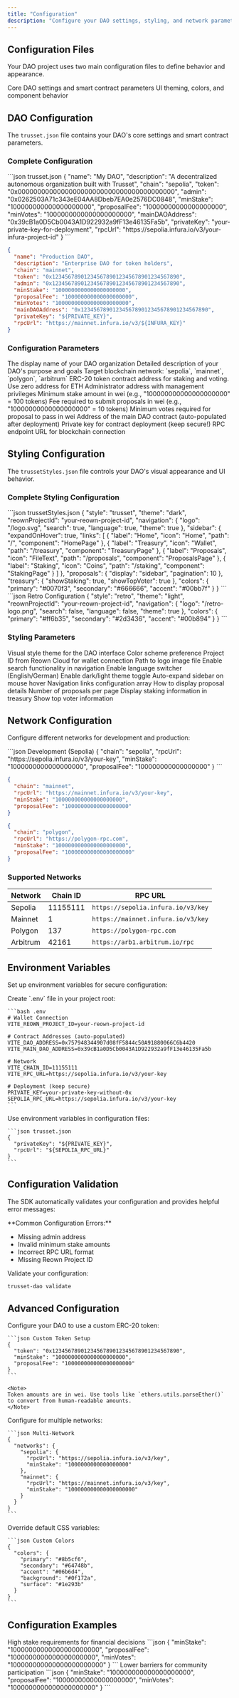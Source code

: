 ```yaml
---
title: "Configuration"
description: "Configure your DAO settings, styling, and network parameters"
---
```


## Configuration Files

Your DAO project uses two main configuration files to define behavior and appearance.

<CardGroup cols={2}>
  <Card title="trusset.json" icon="gear" href="#dao-configuration">
    Core DAO settings and smart contract parameters
  </Card>
  <Card title="trussetStyles.json" icon="palette" href="#styling-configuration">
    UI theming, colors, and component behavior
  </Card>
</CardGroup>

## DAO Configuration

The `trusset.json` file contains your DAO's core settings and smart contract parameters.

### Complete Configuration

<CodeGroup>
```json trusset.json
{
  "name": "My DAO",
  "description": "A decentralized autonomous organization built with Trusset",
  "chain": "sepolia",
  "token": "0x0000000000000000000000000000000000000000",
  "admin": "0x0262503A71c343eE04AA8Dbeb7EA0e2576DC0848",
  "minStake": "100000000000000000000",
  "proposalFee": "10000000000000000000", 
  "minVotes": "1000000000000000000000",
  "mainDAOAddress": "0x39cB1a0D5Cb0043A1D922932a9fF13e46135Fa5b",
  "privateKey": "your-private-key-for-deployment",
  "rpcUrl": "https://sepolia.infura.io/v3/your-infura-project-id"
}
```

```json Mainnet Example
{
  "name": "Production DAO",
  "description": "Enterprise DAO for token holders",
  "chain": "mainnet",
  "token": "0x1234567890123456789012345678901234567890",
  "admin": "0x1234567890123456789012345678901234567890",
  "minStake": "1000000000000000000000",
  "proposalFee": "100000000000000000000",
  "minVotes": "10000000000000000000000",
  "mainDAOAddress": "0x1234567890123456789012345678901234567890",
  "privateKey": "${PRIVATE_KEY}",
  "rpcUrl": "https://mainnet.infura.io/v3/${INFURA_KEY}"
}
```
</CodeGroup>

### Configuration Parameters

<ParamField body="name" type="string" required>
  The display name of your DAO organization
</ParamField>

<ParamField body="description" type="string">
  Detailed description of your DAO's purpose and goals
</ParamField>

<ParamField body="chain" type="string" default="sepolia">
  Target blockchain network: `sepolia`, `mainnet`, `polygon`, `arbitrum`
</ParamField>

<ParamField body="token" type="address">
  ERC-20 token contract address for staking and voting. Use zero address for ETH
</ParamField>

<ParamField body="admin" type="address" required>
  Administrator address with management privileges
</ParamField>

<ParamField body="minStake" type="string" required>
  Minimum stake amount in wei (e.g., "100000000000000000000" = 100 tokens)
</ParamField>

<ParamField body="proposalFee" type="string" required>
  Fee required to submit proposals in wei (e.g., "10000000000000000000" = 10 tokens)
</ParamField>

<ParamField body="minVotes" type="string" required>
  Minimum votes required for proposal to pass in wei
</ParamField>

<ParamField body="mainDAOAddress" type="address">
  Address of the main DAO contract (auto-populated after deployment)
</ParamField>

<ParamField body="privateKey" type="string">
  Private key for contract deployment (keep secure!)
</ParamField>

<ParamField body="rpcUrl" type="string" required>
  RPC endpoint URL for blockchain connection
</ParamField>

## Styling Configuration

The `trussetStyles.json` file controls your DAO's visual appearance and UI behavior.

### Complete Styling Configuration

<Tabs>
  <Tab title="Trusset Style">
    ```json trussetStyles.json
    {
      "style": "trusset",
      "theme": "dark",
      "reownProjectId": "your-reown-project-id",
      "navigation": {
        "logo": "/logo.svg",
        "search": true,
        "language": true,
        "theme": true
      },
      "sidebar": {
        "expandOnHover": true,
        "links": [
          {
            "label": "Home",
            "icon": "Home",
            "path": "/",
            "component": "HomePage"
          },
          {
            "label": "Treasury",
            "icon": "Wallet", 
            "path": "/treasury",
            "component": "TreasuryPage"
          },
          {
            "label": "Proposals",
            "icon": "FileText",
            "path": "/proposals", 
            "component": "ProposalsPage"
          },
          {
            "label": "Staking",
            "icon": "Coins",
            "path": "/staking",
            "component": "StakingPage"
          }
        ]
      },
      "proposals": {
        "display": "sidebar",
        "pagination": 10
      },
      "treasury": {
        "showStaking": true,
        "showTopVoter": true
      },
      "colors": {
        "primary": "#0070f3",
        "secondary": "#666666",
        "accent": "#00bb7f"
      }
    }
    ```
  </Tab>
  
  <Tab title="Retro Style">
    ```json Retro Configuration
    {
      "style": "retro",
      "theme": "light",
      "reownProjectId": "your-reown-project-id", 
      "navigation": {
        "logo": "/retro-logo.png",
        "search": false,
        "language": false,
        "theme": true
      },
      "colors": {
        "primary": "#ff6b35",
        "secondary": "#2d3436", 
        "accent": "#00b894"
      }
    }
    ```
  </Tab>
</Tabs>

### Styling Parameters

<ResponseField name="style" type="'trusset' | 'retro'" required>
  Visual style theme for the DAO interface
</ResponseField>

<ResponseField name="theme" type="'light' | 'dark'" required>
  Color scheme preference
</ResponseField>

<ResponseField name="reownProjectId" type="string" required>
  Project ID from Reown Cloud for wallet connection
</ResponseField>

<Expandable title="Navigation Settings">
  <ResponseField name="navigation.logo" type="string">
    Path to logo image file
  </ResponseField>
  
  <ResponseField name="navigation.search" type="boolean">
    Enable search functionality in navigation
  </ResponseField>
  
  <ResponseField name="navigation.language" type="boolean">
    Enable language switcher (English/German)
  </ResponseField>
  
  <ResponseField name="navigation.theme" type="boolean">
    Enable dark/light theme toggle
  </ResponseField>
</Expandable>

<Expandable title="Sidebar Configuration">
  <ResponseField name="sidebar.expandOnHover" type="boolean">
    Auto-expand sidebar on mouse hover
  </ResponseField>
  
  <ResponseField name="sidebar.links" type="array">
    Navigation links configuration array
  </ResponseField>
</Expandable>

<Expandable title="Component Settings">
  <ResponseField name="proposals.display" type="'sidebar' | 'page'">
    How to display proposal details
  </ResponseField>
  
  <ResponseField name="proposals.pagination" type="number">
    Number of proposals per page
  </ResponseField>
  
  <ResponseField name="treasury.showStaking" type="boolean">
    Display staking information in treasury
  </ResponseField>
  
  <ResponseField name="treasury.showTopVoter" type="boolean">
    Show top voter information
  </ResponseField>
</Expandable>

## Network Configuration

Configure different networks for development and production:

<CodeGroup>
```json Development (Sepolia)
{
  "chain": "sepolia",
  "rpcUrl": "https://sepolia.infura.io/v3/your-key",
  "minStake": "1000000000000000000",
  "proposalFee": "100000000000000000"
}
```

```json Production (Mainnet)
{
  "chain": "mainnet", 
  "rpcUrl": "https://mainnet.infura.io/v3/your-key",
  "minStake": "100000000000000000000",
  "proposalFee": "10000000000000000000"
}
```

```json Layer 2 (Polygon)
{
  "chain": "polygon",
  "rpcUrl": "https://polygon-rpc.com",
  "minStake": "1000000000000000000000",
  "proposalFee": "100000000000000000000"
}
```
</CodeGroup>

### Supported Networks

| Network | Chain ID | RPC URL |
|---------|----------|---------|
| Sepolia | 11155111 | `https://sepolia.infura.io/v3/key` |
| Mainnet | 1 | `https://mainnet.infura.io/v3/key` |
| Polygon | 137 | `https://polygon-rpc.com` |
| Arbitrum | 42161 | `https://arb1.arbitrum.io/rpc` |

## Environment Variables

Set up environment variables for secure configuration:

<Steps>
  <Step title="Create Environment File">
    Create `.env` file in your project root:
    
    ```bash .env
    # Wallet Connection
    VITE_REOWN_PROJECT_ID=your-reown-project-id
    
    # Contract Addresses (auto-populated)
    VITE_DAO_ADDRESS=0x757948344907d08fF5844c50A91880066C6b4420
    VITE_MAIN_DAO_ADDRESS=0x39cB1a0D5Cb0043A1D922932a9fF13e46135Fa5b
    
    # Network
    VITE_CHAIN_ID=11155111
    VITE_RPC_URL=https://sepolia.infura.io/v3/your-key
    
    # Deployment (keep secure)
    PRIVATE_KEY=your-private-key-without-0x
    SEPOLIA_RPC_URL=https://sepolia.infura.io/v3/your-key
    ```
  </Step>
  
  <Step title="Reference in Configuration">
    Use environment variables in configuration files:
    
    ```json trusset.json
    {
      "privateKey": "${PRIVATE_KEY}",
      "rpcUrl": "${SEPOLIA_RPC_URL}"
    }
    ```
  </Step>
</Steps>

## Configuration Validation

The SDK automatically validates your configuration and provides helpful error messages:

<Warning>
**Common Configuration Errors:**

- Missing admin address
- Invalid minimum stake amounts
- Incorrect RPC URL format
- Missing Reown Project ID
</Warning>

Validate your configuration:

```bash
trusset-dao validate
```

## Advanced Configuration

<AccordionGroup>
  <Accordion title="Custom Token Integration">
    Configure your DAO to use a custom ERC-20 token:
    
    ```json Custom Token Setup
    {
      "token": "0x1234567890123456789012345678901234567890",
      "minStake": "1000000000000000000000",
      "proposalFee": "100000000000000000000"
    }
    ```
    
    <Note>
    Token amounts are in wei. Use tools like `ethers.utils.parseEther()` to convert from human-readable amounts.
    </Note>
  </Accordion>
  
  <Accordion title="Multi-Network Deployment">
    Configure for multiple networks:
    
    ```json Multi-Network
    {
      "networks": {
        "sepolia": {
          "rpcUrl": "https://sepolia.infura.io/v3/key",
          "minStake": "1000000000000000000"
        },
        "mainnet": {
          "rpcUrl": "https://mainnet.infura.io/v3/key", 
          "minStake": "100000000000000000000"
        }
      }
    }
    ```
  </Accordion>
  
  <Accordion title="Custom Styling">
    Override default CSS variables:
    
    ```json Custom Colors
    {
      "colors": {
        "primary": "#8b5cf6",
        "secondary": "#64748b",
        "accent": "#06b6d4",
        "background": "#0f172a",
        "surface": "#1e293b"
      }
    }
    ```
  </Accordion>
</AccordionGroup>

## Configuration Examples

<CardGroup cols={2}>
  <Card title="DeFi DAO" icon="chart-line">
    High stake requirements for financial decisions
    ```json
    {
      "minStake": "10000000000000000000000",
      "proposalFee": "1000000000000000000000",
      "minVotes": "100000000000000000000000"
    }
    ```
  </Card>
  
  <Card title="Community DAO" icon="users">
    Lower barriers for community participation
    ```json
    {
      "minStake": "100000000000000000000",
      "proposalFee": "10000000000000000000",
      "minVotes": "1000000000000000000000"
    }
    ```
  </Card>
</CardGroup>